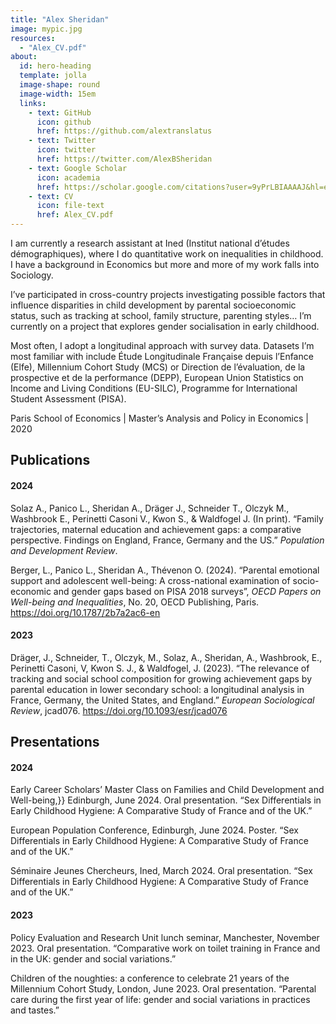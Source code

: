 ---
title: "Alex Sheridan"
image: mypic.jpg
resources: 
  - "Alex_CV.pdf"
about:
  id: hero-heading
  template: jolla
  image-shape: round
  image-width: 15em
  links: 
    - text: GitHub
      icon: github
      href: https://github.com/alextranslatus
    - text: Twitter
      icon: twitter
      href: https://twitter.com/AlexBSheridan
    - text: Google Scholar
      icon: academia
      href: https://scholar.google.com/citations?user=9yPrLBIAAAAJ&hl=en&oi=sra
    - text: CV
      icon: file-text
      href: Alex_CV.pdf
---

::: {#hero-heading}
I am currently a research assistant at Ined (Institut national d'études démographiques), where I do quantitative work on inequalities in childhood. I have a background in Economics but more and more of my work falls into Sociology.

I've participated in cross-country projects investigating possible factors that influence disparities in child development by parental socioeconomic status, such as tracking at school, family structure, parenting styles... I'm currently on a project that explores gender socialisation in early childhood.

Most often, I adopt a longitudinal approach with survey data. Datasets I'm most familiar with include Étude Longitudinale Française depuis l'Enfance (Elfe), Millennium Cohort Study (MCS) or Direction de l'évaluation, de la prospective et de la performance (DEPP), European Union Statistics on Income and Living Conditions (EU-SILC), Programme for International Student Assessment (PISA).

Paris School of Economics | Master's Analysis and Policy in Economics | 2020
:::

## Publications

#### 2024

Solaz A., Panico L., Sheridan A., Dräger J., Schneider T., Olczyk M., Washbrook E., Perinetti Casoni V., Kwon S., & Waldfogel J. (In print). “Family trajectories, maternal education and achievement gaps: a comparative perspective. Findings on England, France, Germany and the US." *Population and Development Review*.

Berger, L., Panico L., Sheridan A., Thévenon O. (2024). "Parental emotional support and adolescent well-being: A cross-national examination of socio-economic and gender gaps based on PISA 2018 surveys", *OECD Papers on Well-being and Inequalities*, No. 20, OECD Publishing, Paris.  <https://doi.org/10.1787/2b7a2ac6-en>

#### 2023

Dräger, J., Schneider, T., Olczyk, M., Solaz, A., Sheridan, A., Washbrook, E., Perinetti Casoni, V, Kwon S. J., & Waldfogel, J. (2023). “The relevance of tracking and social school composition for growing achievement gaps by parental education in lower secondary school: a longitudinal analysis in France, Germany, the United States, and England." *European Sociological Review*, jcad076. <https://doi.org/10.1093/esr/jcad076>


## Presentations

#### 2024

Early Career Scholars’ Master Class on Families and Child Development and Well-being,}} Edinburgh, June 2024. Oral presentation. “Sex Differentials in Early Childhood Hygiene: A Comparative Study of France and of the UK."

European Population Conference, Edinburgh, June 2024. Poster. “Sex Differentials in Early Childhood Hygiene: A Comparative Study of France and of the UK."

Séminaire Jeunes Chercheurs, Ined, March 2024. Oral presentation. “Sex Differentials in Early Childhood Hygiene: A Comparative Study of France and of the UK."

#### 2023

Policy Evaluation and Research Unit lunch seminar, Manchester, November 2023. Oral presentation. “Comparative work on toilet training in France and in the UK: gender and social variations."

Children of the noughties: a conference to celebrate 21 years of the Millennium Cohort Study, London, June 2023. Oral presentation. “Parental care during the first year of life: gender and social variations in practices and tastes."